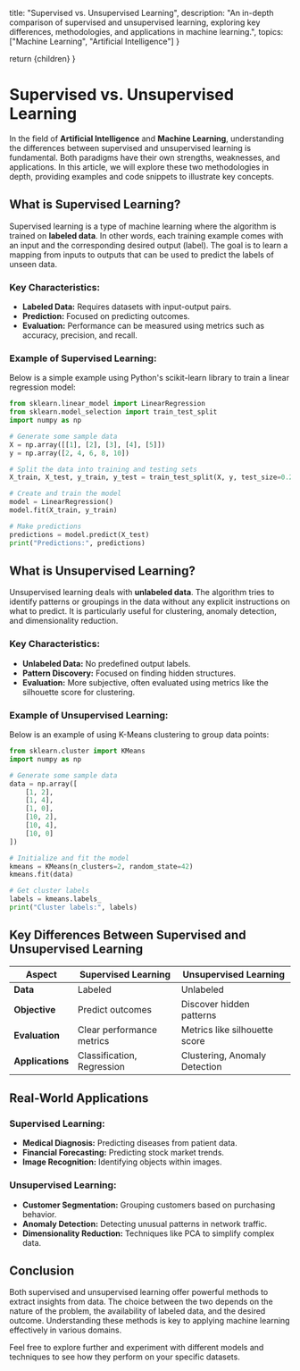 
  title: "Supervised vs. Unsupervised Learning",
  description: "An in-depth comparison of supervised and unsupervised learning, exploring key differences, methodologies, and applications in machine learning.",
  topics: ["Machine Learning", "Artificial Intelligence"]
}

  return <MdxLayout>{children}</MdxLayout>
}

# Supervised vs. Unsupervised Learning

In the field of **Artificial Intelligence** and **Machine Learning**, understanding the differences between supervised and unsupervised learning is fundamental. Both paradigms have their own strengths, weaknesses, and applications. In this article, we will explore these two methodologies in depth, providing examples and code snippets to illustrate key concepts.

## What is Supervised Learning?

Supervised learning is a type of machine learning where the algorithm is trained on **labeled data**. In other words, each training example comes with an input and the corresponding desired output (label). The goal is to learn a mapping from inputs to outputs that can be used to predict the labels of unseen data.

### Key Characteristics:
- **Labeled Data:** Requires datasets with input-output pairs.
- **Prediction:** Focused on predicting outcomes.
- **Evaluation:** Performance can be measured using metrics such as accuracy, precision, and recall.

### Example of Supervised Learning:
Below is a simple example using Python's scikit-learn library to train a linear regression model:

```python
from sklearn.linear_model import LinearRegression
from sklearn.model_selection import train_test_split
import numpy as np

# Generate some sample data
X = np.array([[1], [2], [3], [4], [5]])
y = np.array([2, 4, 6, 8, 10])

# Split the data into training and testing sets
X_train, X_test, y_train, y_test = train_test_split(X, y, test_size=0.2, random_state=42)

# Create and train the model
model = LinearRegression()
model.fit(X_train, y_train)

# Make predictions
predictions = model.predict(X_test)
print("Predictions:", predictions)
```

## What is Unsupervised Learning?

Unsupervised learning deals with **unlabeled data**. The algorithm tries to identify patterns or groupings in the data without any explicit instructions on what to predict. It is particularly useful for clustering, anomaly detection, and dimensionality reduction.

### Key Characteristics:
- **Unlabeled Data:** No predefined output labels.
- **Pattern Discovery:** Focused on finding hidden structures.
- **Evaluation:** More subjective, often evaluated using metrics like the silhouette score for clustering.

### Example of Unsupervised Learning:
Below is an example of using K-Means clustering to group data points:

```python
from sklearn.cluster import KMeans
import numpy as np

# Generate some sample data
data = np.array([
    [1, 2],
    [1, 4],
    [1, 0],
    [10, 2],
    [10, 4],
    [10, 0]
])

# Initialize and fit the model
kmeans = KMeans(n_clusters=2, random_state=42)
kmeans.fit(data)

# Get cluster labels
labels = kmeans.labels_
print("Cluster labels:", labels)
```

## Key Differences Between Supervised and Unsupervised Learning

| Aspect                | Supervised Learning               | Unsupervised Learning            |
|-----------------------|-----------------------------------|----------------------------------|
| **Data**              | Labeled                           | Unlabeled                        |
| **Objective**         | Predict outcomes                  | Discover hidden patterns         |
| **Evaluation**        | Clear performance metrics         | Metrics like silhouette score    |
| **Applications**      | Classification, Regression        | Clustering, Anomaly Detection    |

## Real-World Applications

### Supervised Learning:
- **Medical Diagnosis:** Predicting diseases from patient data.
- **Financial Forecasting:** Predicting stock market trends.
- **Image Recognition:** Identifying objects within images.

### Unsupervised Learning:
- **Customer Segmentation:** Grouping customers based on purchasing behavior.
- **Anomaly Detection:** Detecting unusual patterns in network traffic.
- **Dimensionality Reduction:** Techniques like PCA to simplify complex data.

## Conclusion

Both supervised and unsupervised learning offer powerful methods to extract insights from data. The choice between the two depends on the nature of the problem, the availability of labeled data, and the desired outcome. Understanding these methods is key to applying machine learning effectively in various domains.

Feel free to explore further and experiment with different models and techniques to see how they perform on your specific datasets.
